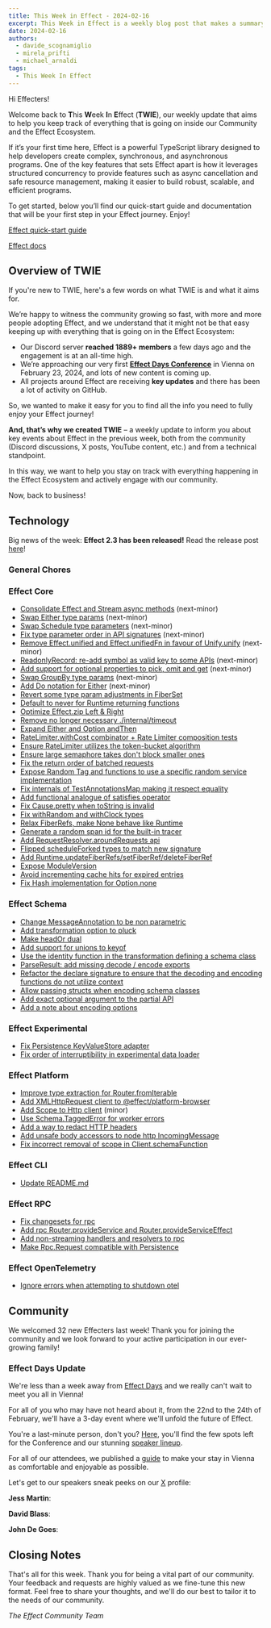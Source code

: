 ```yaml
---
title: This Week in Effect - 2024-02-16
excerpt: This Week in Effect is a weekly blog post that makes a summary of what happened in the Effect Community and Ecosystem to help you keep track of all the news, features and changes!
date: 2024-02-16
authors:
  - davide_scognamiglio
  - mirela_prifti
  - michael_arnaldi
tags:
  - This Week In Effect
---
```



Hi Effecters!

Welcome back to **T**his **W**eek **I**n **E**ffect (**TWIE**), our weekly update that aims to help you keep track of everything that is going on inside our Community and the Effect Ecosystem.

If it’s your first time here, Effect is a powerful TypeScript library designed to help developers create complex, synchronous, and asynchronous programs. One of the key features that sets Effect apart is how it leverages structured concurrency to provide features such as async cancellation and safe resource management, making it easier to build robust, scalable, and efficient programs.

To get started, below you’ll find our quick-start guide and documentation that will be your first step in your Effect journey. Enjoy!

[Effect quick-start guide](/docs/quickstart)

[Effect docs](/docs/introduction)

## Overview of TWIE

If you're new to TWIE, here's a few words on what TWIE is and what it aims for.

We’re happy to witness the community growing so fast, with more and more people adopting Effect, and we understand that it might not be that easy keeping up with everything that is going on in the Effect Ecosystem:

- Our Discord server **reached 1889+ members** a few days ago and the engagement is at an all-time high.
- We’re approaching our very first **[Effect Days Conference](/events/effect-days)** in Vienna on February 23, 2024, and lots of new content is coming up.
- All projects around Effect are receiving **key updates** and there has been a lot of activity on GitHub.

So, we wanted to make it easy for you to find all the info you need to fully enjoy your Effect journey!

**And, that’s why we created TWIE** – a weekly update to inform you about key events about Effect in the previous week, both from the community (Discord discussions, X posts, YouTube content, etc.) and from a technical standpoint.

In this way, we want to help you stay on track with everything happening in the Effect Ecosystem and actively engage with our community.

Now, back to business!

## Technology

Big news of the week: **Effect 2.3 has been released!** Read the release post [here](https://effect.website/blog/release-2.3)!

### General Chores

### Effect Core
+ [Consolidate Effect and Stream async methods](https://github.com/Effect-TS/effect/pull/2087) (next-minor)
+ [Swap Either type params](https://github.com/Effect-TS/effect/pull/2102) (next-minor)
+ [Swap Schedule type parameters](https://github.com/Effect-TS/effect/pull/2155) (next-minor)
+ [Fix type parameter order in API signatures](https://github.com/Effect-TS/effect/pull/2156) (next-minor)
+ [Remove Effect.unified and Effect.unifiedFn in favour of Unify.unify](https://github.com/Effect-TS/effect/pull/2158) (next-minor)
+ [ReadonlyRecord: re-add symbol as valid key to some APIs](https://github.com/Effect-TS/effect/pull/2164) (next-minor)
+ [Add support for optional properties to pick, omit and get](https://github.com/Effect-TS/effect/pull/2161) (next-minor)
+ [Swap GroupBy type params](https://github.com/Effect-TS/effect/pull/2169) (next-minor)
+ [Add Do notation for Either](https://github.com/Effect-TS/effect/pull/2157) (next-minor)
+ [Revert some type param adjustments in FiberSet](https://github.com/Effect-TS/effect/pull/2094)
+ [Default to never for Runtime returning functions](https://github.com/Effect-TS/effect/pull/2096)
+ [Optimize Effect.zip Left & Right](https://github.com/Effect-TS/effect/pull/2099)
+ [Remove no longer necessary ./internal/timeout](https://github.com/Effect-TS/effect/pull/2098)
+ [Expand Either and Option andThen](https://github.com/Effect-TS/effect/pull/2103)
+ [RateLimiter.withCost combinator + Rate Limiter composition tests](https://github.com/Effect-TS/effect/pull/2090)
+ [Ensure RateLimiter utilizes the token-bucket algorithm](https://github.com/Effect-TS/effect/pull/2097)
+ [Ensure large semaphore takes don't block smaller ones](https://github.com/Effect-TS/effect/pull/2107)
+ [Fix the return order of batched requests](https://github.com/Effect-TS/effect/pull/2114)
+ [Expose Random Tag and functions to use a specific random service implementation](https://github.com/Effect-TS/effect/pull/2137)
+ [Fix internals of TestAnnotationsMap making it respect equality](https://github.com/Effect-TS/effect/pull/2138)
+ [Add functional analogue of satisfies operator](https://github.com/Effect-TS/effect/pull/2080)
+ [Fix Cause.pretty when toString is invalid](https://github.com/Effect-TS/effect/pull/2143)
+ [Fix withRandom and withClock types](https://github.com/Effect-TS/effect/pull/2144)
+ [Relax FiberRefs, make None behave like Runtime](https://github.com/Effect-TS/effect/pull/2139)
+ [Generate a random span id for the built-in tracer](https://github.com/Effect-TS/effect/pull/2147)
+ [Add RequestResolver.aroundRequests api](https://github.com/Effect-TS/effect/pull/2145)
+ [Flipped scheduleForked types to match new signature](https://github.com/Effect-TS/effect/pull/2148)
+ [Add Runtime.updateFiberRefs/setFiberRef/deleteFiberRef](https://github.com/Effect-TS/effect/pull/2149)
+ [Expose ModuleVersion](https://github.com/Effect-TS/effect/pull/2142)
+ [Avoid incrementing cache hits for expired entries](https://github.com/Effect-TS/effect/pull/2159)
+ [Fix Hash implementation for Option.none](https://github.com/Effect-TS/effect/pull/2165)

### Effect Schema
+ [Change MessageAnnotation to be non parametric](https://github.com/Effect-TS/effect/pull/2170)
+ [Add transformation option to pluck](https://github.com/Effect-TS/effect/pull/2108)
+ [Make headOr dual](https://github.com/Effect-TS/effect/pull/2110)
+ [Add support for unions to keyof](https://github.com/Effect-TS/effect/pull/2111)
+ [Use the identity function in the transformation defining a schema class](https://github.com/Effect-TS/effect/pull/2121)
+ [ParseResult: add missing decode / encode exports](https://github.com/Effect-TS/effect/pull/2124)
+ [Refactor the declare signature to ensure that the decoding and encoding functions do not utilize context](https://github.com/Effect-TS/effect/pull/2123)
+ [Allow passing structs when encoding schema classes](https://github.com/Effect-TS/effect/pull/2128)
+ [Add exact optional argument to the partial API](https://github.com/Effect-TS/effect/pull/2141)
+ [Add a note about encoding options](https://github.com/Effect-TS/effect/pull/2166)

### Effect Experimental
+ [Fix Persistence KeyValueStore adapter](https://github.com/Effect-TS/effect/pull/2115)
+ [Fix order of interruptibility in experimental data loader](https://github.com/Effect-TS/effect/pull/2163)

### Effect Platform
+ [Improve type extraction for Router.fromIterable](https://github.com/Effect-TS/effect/pull/2091)
+ [Add XMLHttpRequest client to @effect/platform-browser](https://github.com/Effect-TS/effect/pull/2117)
+ [Add Scope to Http client](https://github.com/Effect-TS/effect/pull/2119) (minor)
+ [Use Schema.TaggedError for worker errors](https://github.com/Effect-TS/effect/pull/2133)
+ [Add a way to redact HTTP headers](https://github.com/Effect-TS/effect/pull/2122)
+ [Add unsafe body accessors to node http IncomingMessage](https://github.com/Effect-TS/effect/pull/2150)
+ [Fix incorrect removal of scope in Client.schemaFunction](https://github.com/Effect-TS/effect/pull/2152)

### Effect CLI
+ [Update README.md](https://github.com/Effect-TS/effect/pull/2125)

### Effect RPC
+ [Fix changesets for rpc](https://github.com/Effect-TS/effect/pull/2081)
+ [Add rpc Router.provideService and Router.provideServiceEffect](https://github.com/Effect-TS/effect/pull/2092)
+ [Add non-streaming handlers and resolvers to rpc](https://github.com/Effect-TS/effect/pull/2100)
+ [Make Rpc.Request compatible with Persistence](https://github.com/Effect-TS/effect/pull/2106)

### Effect OpenTelemetry
+ [Ignore errors when attempting to shutdown otel](https://github.com/Effect-TS/effect/pull/2131)

## Community

We welcomed 32 new Effecters last week! Thank you for joining the community and we look forward to your active participation in our ever-growing family!

### Effect Days Update

We're less than a week away from [Effect Days](/events/effect-days) and we really can't wait to meet you all in Vienna!

For all of you who may have not heard about it, from the 22nd to the 24th of February, we'll have a 3-day event where we'll unfold the future of Effect.

You're a last-minute person, don't you? [Here](/events/effect-days#ticket), you'll find the few spots left for the Conference and our stunning [speaker lineup](/events/effect-days#speakers).

For all of our attendees, we published a [guide](https://effect.website/events/effect-days/vienna-travel-guide) to make your stay in Vienna as comfortable and enjoyable as possible.

Let's get to our speakers sneak peeks on our [X](https://twitter.com/EffectTS_) profile:

**Jess Martin**:

<Tweet id="1757011672147824734" />

**David Blass**:

<Tweet id="1757742770637160854" />

**John De Goes**:

<Tweet id="1758452635366007185" />

## Closing Notes

That's all for this week. Thank you for being a vital part of our community. Your feedback and requests are highly valued as we fine-tune this new format. Feel free to share your thoughts, and we'll do our best to tailor it to the needs of our community.

_The Effect Community Team_
